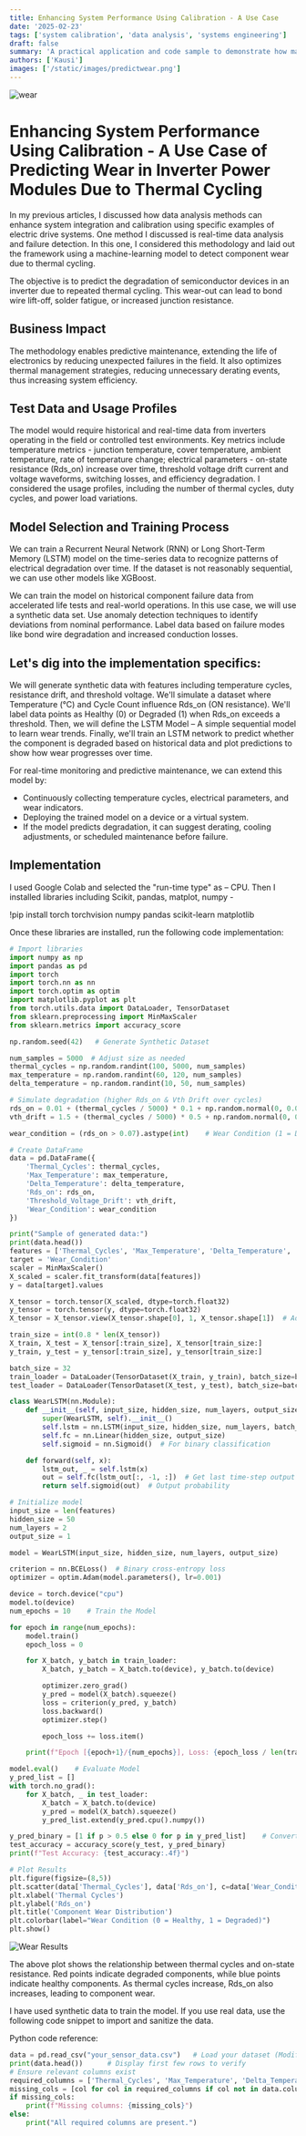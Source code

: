 ```yaml
---
title: Enhancing System Performance Using Calibration - A Use Case
date: '2025-02-23'
tags: ['system calibration', 'data analysis', 'systems engineering']
draft: false
summary: 'A practical application and code sample to demonstrate how machine learning and data analysis techniques can be used to enhance system calibration.'
authors: ['Kausi']
images: ['/static/images/predictwear.png']
---
```


![wear](/static/images/predictwear.png)

# Enhancing System Performance Using Calibration - A Use Case of Predicting Wear in Inverter Power Modules Due to Thermal Cycling
In my previous articles, I discussed how data analysis methods can enhance system integration and calibration using specific examples of electric drive systems. One method I discussed is real-time data analysis and failure detection. In this one, I considered this methodology and laid out the framework using a machine-learning model to detect component wear due to thermal cycling.

The objective is to predict the degradation of semiconductor devices in an inverter due to repeated thermal cycling. This wear-out can lead to bond wire lift-off, solder fatigue, or increased junction resistance.
## Business Impact
The methodology enables predictive maintenance, extending the life of electronics by reducing unexpected failures in the field. It also optimizes thermal management strategies, reducing unnecessary derating events, thus increasing system efficiency.
## Test Data and Usage Profiles
The model would require historical and real-time data from inverters operating in the field or controlled test environments. Key metrics include temperature metrics - junction temperature, cover temperature, ambient temperature, rate of temperature change; electrical parameters - on-state resistance (Rds_on) increase over time, threshold voltage drift current and voltage waveforms, switching losses, and efficiency degradation. I considered the usage profiles, including the number of thermal cycles, duty cycles, and power load variations.
## Model Selection and Training Process
We can train a Recurrent Neural Network (RNN) or Long Short-Term Memory (LSTM) model on the time-series data to recognize patterns of electrical degradation over time. If the dataset is not reasonably sequential, we can use other models like XGBoost.

We can train the model on historical component failure data from accelerated life tests and real-world operations. In this use case, we will use a synthetic data set. Use anomaly detection techniques to identify deviations from nominal performance. Label data based on failure modes like bond wire degradation and increased conduction losses.
## Let's dig into the implementation specifics:
We will generate synthetic data with features including temperature cycles, resistance drift, and threshold voltage. We'll simulate a dataset where Temperature (°C) and Cycle Count influence Rds_on (ON resistance). We'll label data points as Healthy (0) or Degraded (1) when Rds_on exceeds a threshold. Then, we will define the LSTM Model – A simple sequential model to learn wear trends. Finally, we'll train an LSTM network to predict whether the component is degraded based on historical data and plot predictions to show how wear progresses over time.

For real-time monitoring and predictive maintenance, we can extend this model by:
  - Continuously collecting temperature cycles, electrical parameters, and wear indicators.
  - Deploying the trained model on a device or a virtual system.
  - If the model predicts degradation, it can suggest derating, cooling adjustments, or scheduled maintenance before failure.
## Implementation
I used Google Colab and selected the "run-time type" as – CPU. Then I installed libraries including Scikit, pandas, matplot, numpy -

!pip install torch torchvision numpy pandas scikit-learn matplotlib

Once these libraries are installed, run the following code implementation:
```python
# Import libraries
import numpy as np
import pandas as pd
import torch
import torch.nn as nn
import torch.optim as optim
import matplotlib.pyplot as plt
from torch.utils.data import DataLoader, TensorDataset
from sklearn.preprocessing import MinMaxScaler
from sklearn.metrics import accuracy_score

np.random.seed(42)   # Generate Synthetic Dataset

num_samples = 5000  # Adjust size as needed
thermal_cycles = np.random.randint(100, 5000, num_samples)
max_temperature = np.random.randint(60, 120, num_samples)
delta_temperature = np.random.randint(10, 50, num_samples)

# Simulate degradation (higher Rds_on & Vth Drift over cycles)
rds_on = 0.01 + (thermal_cycles / 5000) * 0.1 + np.random.normal(0, 0.005, num_samples)
vth_drift = 1.5 + (thermal_cycles / 5000) * 0.5 + np.random.normal(0, 0.05, num_samples)

wear_condition = (rds_on > 0.07).astype(int)    # Wear Condition (1 = Degraded, 0 = Healthy)

# Create DataFrame
data = pd.DataFrame({
    'Thermal_Cycles': thermal_cycles,
    'Max_Temperature': max_temperature,
    'Delta_Temperature': delta_temperature,
    'Rds_on': rds_on,
    'Threshold_Voltage_Drift': vth_drift,
    'Wear_Condition': wear_condition
})

print("Sample of generated data:")
print(data.head())
features = ['Thermal_Cycles', 'Max_Temperature', 'Delta_Temperature', 'Rds_on', 'Threshold_Voltage_Drift']
target = 'Wear_Condition'
scaler = MinMaxScaler()
X_scaled = scaler.fit_transform(data[features])
y = data[target].values

X_tensor = torch.tensor(X_scaled, dtype=torch.float32)
y_tensor = torch.tensor(y, dtype=torch.float32)
X_tensor = X_tensor.view(X_tensor.shape[0], 1, X_tensor.shape[1])  # Add time-step dimension    # Reshape for LSTM (batch, sequence, features)

train_size = int(0.8 * len(X_tensor))
X_train, X_test = X_tensor[:train_size], X_tensor[train_size:]
y_train, y_test = y_tensor[:train_size], y_tensor[train_size:]

batch_size = 32
train_loader = DataLoader(TensorDataset(X_train, y_train), batch_size=batch_size, shuffle=True)
test_loader = DataLoader(TensorDataset(X_test, y_test), batch_size=batch_size, shuffle=False)

class WearLSTM(nn.Module):
    def __init__(self, input_size, hidden_size, num_layers, output_size):
        super(WearLSTM, self).__init__()
        self.lstm = nn.LSTM(input_size, hidden_size, num_layers, batch_first=True)
        self.fc = nn.Linear(hidden_size, output_size)
        self.sigmoid = nn.Sigmoid()  # For binary classification

    def forward(self, x):
        lstm_out, _ = self.lstm(x)
        out = self.fc(lstm_out[:, -1, :])  # Get last time-step output
        return self.sigmoid(out)  # Output probability

# Initialize model
input_size = len(features)
hidden_size = 50
num_layers = 2
output_size = 1

model = WearLSTM(input_size, hidden_size, num_layers, output_size)

criterion = nn.BCELoss()  # Binary cross-entropy loss
optimizer = optim.Adam(model.parameters(), lr=0.001)

device = torch.device("cpu")
model.to(device)
num_epochs = 10    # Train the Model

for epoch in range(num_epochs):
    model.train()
    epoch_loss = 0

    for X_batch, y_batch in train_loader:
        X_batch, y_batch = X_batch.to(device), y_batch.to(device)

        optimizer.zero_grad()
        y_pred = model(X_batch).squeeze()
        loss = criterion(y_pred, y_batch)
        loss.backward()
        optimizer.step()

        epoch_loss += loss.item()

    print(f"Epoch [{epoch+1}/{num_epochs}], Loss: {epoch_loss / len(train_loader):.4f}")

model.eval()    # Evaluate Model
y_pred_list = []
with torch.no_grad():
    for X_batch, _ in test_loader:
        X_batch = X_batch.to(device)
        y_pred = model(X_batch).squeeze()
        y_pred_list.extend(y_pred.cpu().numpy())

y_pred_binary = [1 if p > 0.5 else 0 for p in y_pred_list]    # Convert predictions to binary (Threshold: 0.5)
test_accuracy = accuracy_score(y_test, y_pred_binary)
print(f"Test Accuracy: {test_accuracy:.4f}")

# Plot Results
plt.figure(figsize=(8,5))
plt.scatter(data['Thermal_Cycles'], data['Rds_on'], c=data['Wear_Condition'], cmap='coolwarm', alpha=0.5)
plt.xlabel('Thermal Cycles')
plt.ylabel('Rds_on')
plt.title('Component Wear Distribution')
plt.colorbar(label="Wear Condition (0 = Healthy, 1 = Degraded)")
plt.show()

```
<Image 
  src="/Kausi-hub.github.io/static/images/resultcode.png" 
  alt="Wear Results" 
  width={512} 
  height={256} 
  priority 
/>

The above plot shows the relationship between thermal cycles and on-state resistance. Red points indicate degraded components, while blue points indicate healthy components. As thermal cycles increase, Rds_on also increases, leading to component wear.

I have used synthetic data to train the model. If you use real data, use the following code snippet to import and sanitize the data.

Python code reference:
```python
data = pd.read_csv("your_sensor_data.csv")   # Load your dataset (Modify file name if needed)
print(data.head())      # Display first few rows to verify
# Ensure relevant columns exist
required_columns = ['Thermal_Cycles', 'Max_Temperature', 'Delta_Temperature', 'Rds_on', 'Threshold_Voltage_Drift', 'Wear_Condition'] 
missing_cols = [col for col in required_columns if col not in data.columns]
if missing_cols:
    print(f"Missing columns: {missing_cols}")
else:
    print("All required columns are present.")
```

[^1]: scikit-learn, https://scikit-learn.org/stable/
[^2]: Safwan Mahmood Al-Selwi, Mohd Fadzil Hassan, Said Jadid Abdulkadir, Amgad Muneer, Ebrahim Hamid Sumiea, Alawi Alqushaibi, Mohammed Gamal Ragab, (2024), RNN-LSTM: From applications to modeling techniques and beyond—Systematic review, Journal of King Saud University - Computer and Information Sciences, 36(5), https://doi.org/10.1016/j.jksuci.2024.102068.
